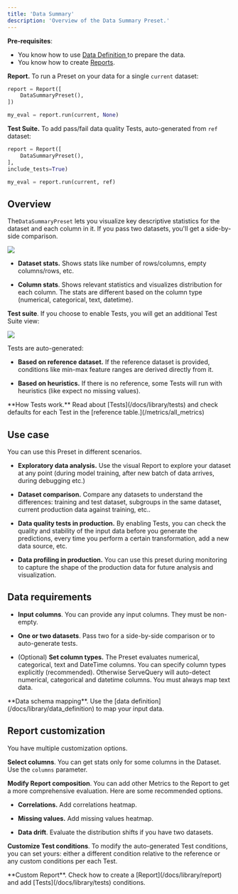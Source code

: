 ```yaml
---
title: 'Data Summary'
description: 'Overview of the Data Summary Preset.'
---
```


**Pre-requisites**:
* You know how to use [Data Definition ](/docs/library/data_definition)to prepare the data.
* You know how to create [Reports](/docs/library/report).
  
**Report.** To run a Preset on your data for a single `current` dataset:

```python
report = Report([
    DataSummaryPreset(),
])

my_eval = report.run(current, None)
```

**Test Suite.** To add pass/fail data quality Tests, auto-generated from `ref` dataset:

```python
report = Report([
    DataSummaryPreset(),
],
include_tests=True)

my_eval = report.run(current, ref)
```

## Overview

The`DataSummaryPreset` lets you visualize key descriptive statistics for the dataset and each column in it. If you pass two datasets, you'll get a side-by-side comparison.

![](/images/metrics/preset_dataset_summary-min.png)

* **Dataset stats.** Shows stats like number of rows/columns, empty columns/rows, etc.

* **Column stats**. Shows relevant statistics and visualizes distribution for each column. The stats are different based on the column type (numerical, categorical, text, datetime).

**Test suite**. If you choose to enable Tests, you will get an additional Test Suite view:

![](/images/metrics/test_preset_dataset_summary-min.png)

Tests are auto-generated:

* **Based on reference dataset.** If the reference dataset is provided, conditions like min-max feature ranges are derived directly from it.

* **Based on heuristics.** If there is no reference, some Tests will run with heuristics (like expect no missing values).

<Info>
  **How Tests work.** Read about [Tests](/docs/library/tests) and check defaults for each Test in the [reference table.](/metrics/all_metrics)
</Info>

## Use case

You can use this Preset in different scenarios.

* **Exploratory data analysis.** Use the visual Report to explore your dataset at any point (during model training, after new batch of data arrives, during debugging etc.)

* **Dataset comparison.** Compare any datasets to understand the differences: training and test dataset, subgroups in the same dataset, current production data against training, etc..

* **Data quality tests in production.** By enabling Tests, you can check the quality and stability of the input data before you generate the predictions, every time you perform a certain transformation, add a new data source, etc.

* **Data profiling in production.** You can use this preset during monitoring to capture the shape of the production data for future analysis and visualization.

## Data requirements

* **Input columns**. You can provide any input columns. They must be non-empty.

* **One or two datasets**. Pass two for a side-by-side comparison or to auto-generate tests.

* (Optional) **Set column types.** The Preset evaluates numerical, categorical, text and DateTime columns. You can specify column types explicitly (recommended). Otherwise ServeQuery will auto-detect numerical, categorical and datetime columns. You must always map text data.

<Info>
  **Data schema mapping**. Use the [data definition](/docs/library/data_definition) to map your input data.
</Info>

## Report customization

You have multiple customization options.

**Select columns**. You can get stats only for some columns in the Dataset. Use the `columns` parameter.

**Modify Report composition**. You can add other Metrics to the Report to get a more comprehensive evaluation. Here are some recommended options.

* **Correlations.** Add correlations heatmap.

* **Missing values.** Add missing values heatmap.

* **Data drift**. Evaluate the distribution shifts if you have two datasets.

**Customize Test conditions**. To modify the auto-generated Test conditions, you can set yours: either a different condition relative to the reference or any custom conditions per each Test.

<Info>
  **Custom Report**. Check how to create a [Report](/docs/library/report) and add [Tests](/docs/library/tests) conditions.
</Info>